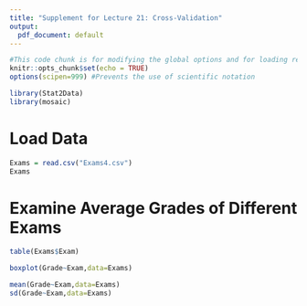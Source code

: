 ```yaml
---
title: "Supplement for Lecture 21: Cross-Validation"
output:
  pdf_document: default
---
```


```r
#This code chunk is for modifying the global options and for loading required R packages
knitr::opts_chunk$set(echo = TRUE)
options(scipen=999) #Prevents the use of scientific notation

library(Stat2Data)
library(mosaic)

```

# Load Data 

```r
Exams = read.csv("Exams4.csv")
Exams
```
# Examine Average Grades of Different Exams

```r
table(Exams$Exam)

boxplot(Grade~Exam,data=Exams)

mean(Grade~Exam,data=Exams)
sd(Grade~Exam,data=Exams)
```
